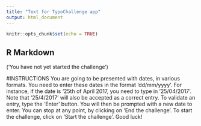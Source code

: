 ```yaml
---
title: "Text for TypoChallenge app"
output: html_document
---
```


```r
knitr::opts_chunk$set(echo = TRUE)
```

## R Markdown

('You have not yet started the challenge')

#INSTRUCTIONS
You are going to be presented with dates, in various formats.
You need to enter these dates in the format 'dd/mm/yyyy'. 
For instance, if the date is '25th of April 2017, you need to type in '25/04/2017'. 
Note that '25/4/2017' will also be accepted as a correct entry.
To validate an entry, type the 'Enter' button.
You will then be prompted with a new date to enter.
You can stop at any point, by clicking on 'End the challenge'.
To start the challenge, click on 'Start the challenge'.
Good luck!

